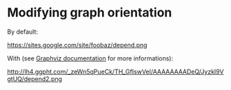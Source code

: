 = Modifying graph orientation =

By default:

{{{depend_app.exe depend/trunk/src/* --render=graph --output=depend.png}}}

https://sites.google.com/site/foobaz/depend.png

With {{{--graph="rankdir=LR"}}} (see [http://www.graphviz.org/doc/info/attrs.html Graphviz documentation] for more informations):

{{{depend_app.exe depend/trunk/src/* --render=graph --output=depend.png --graph="rankdir=LR"}}}

http://lh4.ggpht.com/_zeWn5qPueCk/TH_GfIswVeI/AAAAAAAADeQ/JyzkI9VgtUQ/depend2.png